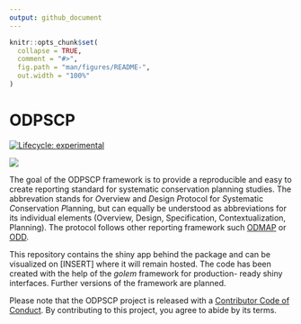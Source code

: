 ```yaml
---
output: github_document
---
```


<!-- README.md is generated from README.Rmd. Please edit that file -->

```r
knitr::opts_chunk$set(
  collapse = TRUE,
  comment = "#>",
  fig.path = "man/figures/README-",
  out.width = "100%"
)
```

# ODPSCP

<!-- badges: start -->

[![Lifecycle: experimental](https://img.shields.io/badge/lifecycle-experimental-orange.svg)](https://lifecycle.r-lib.org/articles/stages.html#experimental)

<!-- badges: end -->

![](inst/app/www/logo.png)

The goal of the ODPSCP framework is to provide a reproducible and easy to create
reporting standard for systematic conservation planning studies. 
The abbrevation stands for *O*verview and *D*esign *P*rotocol for *S*ystematic 
*C*onservation *P*lanning, but can equally be understood as abbreviations for its
individual elements (Overview, Design, Specification, Contextualization, Planning).
The protocol follows other reporting framework such [ODMAP](https://onlinelibrary.wiley.com/doi/10.1111/ecog.04960) or [ODD](https://www.jasss.org/23/2/7.html).

This repository contains the shiny app behind the package and can be visualized
on [INSERT] where it will remain hosted.
The code has been created with the help of the *golem* framework for production-
ready shiny interfaces. Further versions of the framework are planned.


Please note that the ODPSCP project is released with a [Contributor Code of Conduct](https://contributor-covenant.org/version/2/1/CODE_OF_CONDUCT.html). By contributing to this project, you agree to abide by its terms.
